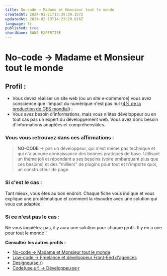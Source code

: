 ```yaml
---
title: No-code → Madame et Monsieur tout le monde
createdAt: 2024-01-21T15:39:39.157Z
updatedAt: 2024-02-13T14:23:29.016Z
language: fr
published: true
shortName: SANS EXPERTISE
---
```


# No-code → Madame et Monsieur tout le monde

## Profil :

- Vous devez réaliser un site web (ou un site e-commerce) vous avez conscience que l'impact du numérique n'est pas nul ([4% de la production de GES mondial](https://www.greenit.fr/etude-empreinte-environnementale-du-numerique-mondial/)) ;
- Vous avez besoin d'informations, mais vous n'êtes développeur ou en tout cas pas un expert du développement web. Vous avez donc besoin d'informations adaptées et compréhensibles.

### Vous vous retrouvez dans ces affirmations :

> **NO-CODE** → pas un développeur, qui n'est même pas technique et qui n'a aucune connaissance des bonnes pratiques de base.
> Utilisant un thème joli et répondant a ses besoins (voire embarquant plus que ces besoins) et des "milliers" de plugins pour tout et n'importe quoi, un constructeur de page.

### Si c'est le cas :

Tant mieux, vous êtes au bon endroit. Chaque fiche vous indique et vous explique une problématique et comment la résoudre avec une solution qui vous est adaptée.

### Si ce n'est pas le cas :

Ne vous inquiétez pas, il y aura une solution pour chaque profil. Il y en a une pour tout le monde !

**Consultez les autres profils :**

- [No-code → Madame et Monsieur tout le monde](./no-code-madame-et-monsieur-tout-le-monde)
- [Low-code → Freelance et développeur Front-End d'agences](./low-code-freelance-et-developpeur-front-end-d-agences)
- [Designeu(se·r)](./designeuser)
- [Code(use·ur) → Développeu·se·r](./codeuseur-developpeuser)
